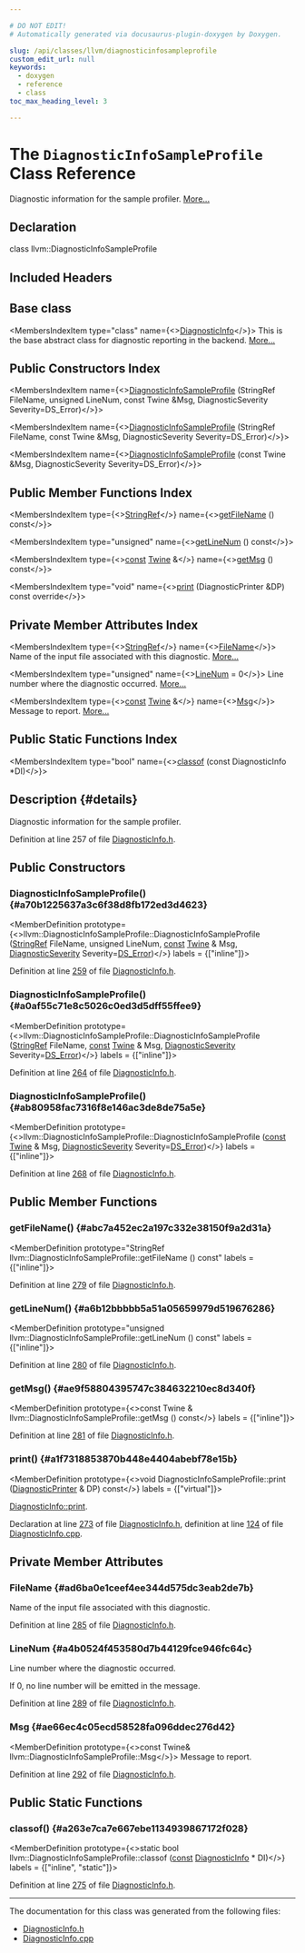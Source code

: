 ```yaml
---

# DO NOT EDIT!
# Automatically generated via docusaurus-plugin-doxygen by Doxygen.

slug: /api/classes/llvm/diagnosticinfosampleprofile
custom_edit_url: null
keywords:
  - doxygen
  - reference
  - class
toc_max_heading_level: 3

---
```





# The `DiagnosticInfoSampleProfile` Class Reference

<DoxygenPage pluginConfig={pluginConfig}>

Diagnostic information for the sample profiler. <a href="#details">More...</a>

## Declaration

<CodeBlock>class llvm::DiagnosticInfoSampleProfile</CodeBlock>

## Included Headers

<IncludesList>
<IncludesListItem
  filePath="llvm/IR/DiagnosticInfo.h"
  permalink="/docs/api/files/include/include/llvm/include/llvm/ir/diagnosticinfo-h"
  isLocal="true" />
</IncludesList>

## Base class

<MembersIndex>

<MembersIndexItem
  type="class"
  name={<><a href="/docs/api/classes/llvm/diagnosticinfo">DiagnosticInfo</a></>}>
This is the base abstract class for diagnostic reporting in the backend. <a href="/docs/api/classes/llvm/diagnosticinfo/#details">More...</a>
</MembersIndexItem>

</MembersIndex>

## Public Constructors Index

<MembersIndex>

<MembersIndexItem
  name={<><a href="#a70b1225637a3c6f38d8fb172ed3d4623">DiagnosticInfoSampleProfile</a> (StringRef FileName, unsigned LineNum, const Twine &amp;Msg, DiagnosticSeverity Severity=DS&#95;Error)</>}>
</MembersIndexItem>

<MembersIndexItem
  name={<><a href="#a0af55c71e8c5026c0ed3d5dff55ffee9">DiagnosticInfoSampleProfile</a> (StringRef FileName, const Twine &amp;Msg, DiagnosticSeverity Severity=DS&#95;Error)</>}>
</MembersIndexItem>

<MembersIndexItem
  name={<><a href="#ab80958fac7316f8e146ac3de8de75a5e">DiagnosticInfoSampleProfile</a> (const Twine &amp;Msg, DiagnosticSeverity Severity=DS&#95;Error)</>}>
</MembersIndexItem>

</MembersIndex>

## Public Member Functions Index

<MembersIndex>

<MembersIndexItem
  type={<><a href="/docs/api/classes/llvm/stringref">StringRef</a></>}
  name={<><a href="#abc7a452ec2a197c332e38150f9a2d31a">getFileName</a> () const</>}>
</MembersIndexItem>

<MembersIndexItem
  type="unsigned"
  name={<><a href="#a6b12bbbbb5a51a05659979d519676286">getLineNum</a> () const</>}>
</MembersIndexItem>

<MembersIndexItem
  type={<><a href="/docs/api/files/lib/lib/target/lib/target/aarch64/aarch64promoteconstant-cpp/#a90f8350fecae261c25be85d38b451bff">const</a> <a href="/docs/api/classes/llvm/twine">Twine</a> &amp;</>}
  name={<><a href="#ae9f58804395747c384632210ec8d340f">getMsg</a> () const</>}>
</MembersIndexItem>

<MembersIndexItem
  type="void"
  name={<><a href="#a1f7318853870b448e4404abebf78e15b">print</a> (DiagnosticPrinter &amp;DP) const override</>}>
</MembersIndexItem>

</MembersIndex>

## Private Member Attributes Index

<MembersIndex>

<MembersIndexItem
  type={<><a href="/docs/api/classes/llvm/stringref">StringRef</a></>}
  name={<><a href="#ad6ba0e1ceef4ee344d575dc3eab2de7b">FileName</a></>}>
Name of the input file associated with this diagnostic. <a href="#ad6ba0e1ceef4ee344d575dc3eab2de7b">More...</a>
</MembersIndexItem>

<MembersIndexItem
  type="unsigned"
  name={<><a href="#a4b0524f453580d7b44129fce946fc64c">LineNum</a> = 0</>}>
Line number where the diagnostic occurred. <a href="#a4b0524f453580d7b44129fce946fc64c">More...</a>
</MembersIndexItem>

<MembersIndexItem
  type={<><a href="/docs/api/files/lib/lib/target/lib/target/aarch64/aarch64promoteconstant-cpp/#a90f8350fecae261c25be85d38b451bff">const</a> <a href="/docs/api/classes/llvm/twine">Twine</a> &amp;</>}
  name={<><a href="#ae66ec4c05ecd58528fa096ddec276d42">Msg</a></>}>
Message to report. <a href="#ae66ec4c05ecd58528fa096ddec276d42">More...</a>
</MembersIndexItem>

</MembersIndex>

## Public Static Functions Index

<MembersIndex>

<MembersIndexItem
  type="bool"
  name={<><a href="#a263e7ca7e667ebe1134939867172f028">classof</a> (const DiagnosticInfo &#42;DI)</>}>
</MembersIndexItem>

</MembersIndex>

## Description {#details}

Diagnostic information for the sample profiler.

Definition at line 257 of file <a href="/docs/api/files/include/include/llvm/include/llvm/ir/diagnosticinfo-h">DiagnosticInfo.h</a>.

<SectionDefinition>

## Public Constructors

### DiagnosticInfoSampleProfile() {#a70b1225637a3c6f38d8fb172ed3d4623}

<MemberDefinition
  prototype={<>llvm::DiagnosticInfoSampleProfile::DiagnosticInfoSampleProfile (<a href="/docs/api/classes/llvm/stringref">StringRef</a> FileName, unsigned LineNum, <a href="/docs/api/files/lib/lib/target/lib/target/aarch64/aarch64promoteconstant-cpp/#a90f8350fecae261c25be85d38b451bff">const</a> <a href="/docs/api/classes/llvm/twine">Twine</a> &amp; Msg, <a href="/docs/api/namespaces/llvm/#abfcab32516704f11d146c757f402ad5c">DiagnosticSeverity</a> Severity=<a href="/docs/api/namespaces/llvm/#abfcab32516704f11d146c757f402ad5caa73815097c71f15fe54ab447a7ff00ba">DS&#95;Error</a>)</>}
  labels = {["inline"]}>

Definition at line <a href="/docs/api/files/include/include/llvm/include/llvm/ir/diagnosticinfo-h/#l00259">259</a> of file <a href="/docs/api/files/include/include/llvm/include/llvm/ir/diagnosticinfo-h">DiagnosticInfo.h</a>.
</MemberDefinition>

### DiagnosticInfoSampleProfile() {#a0af55c71e8c5026c0ed3d5dff55ffee9}

<MemberDefinition
  prototype={<>llvm::DiagnosticInfoSampleProfile::DiagnosticInfoSampleProfile (<a href="/docs/api/classes/llvm/stringref">StringRef</a> FileName, <a href="/docs/api/files/lib/lib/target/lib/target/aarch64/aarch64promoteconstant-cpp/#a90f8350fecae261c25be85d38b451bff">const</a> <a href="/docs/api/classes/llvm/twine">Twine</a> &amp; Msg, <a href="/docs/api/namespaces/llvm/#abfcab32516704f11d146c757f402ad5c">DiagnosticSeverity</a> Severity=<a href="/docs/api/namespaces/llvm/#abfcab32516704f11d146c757f402ad5caa73815097c71f15fe54ab447a7ff00ba">DS&#95;Error</a>)</>}
  labels = {["inline"]}>

Definition at line <a href="/docs/api/files/include/include/llvm/include/llvm/ir/diagnosticinfo-h/#l00264">264</a> of file <a href="/docs/api/files/include/include/llvm/include/llvm/ir/diagnosticinfo-h">DiagnosticInfo.h</a>.
</MemberDefinition>

### DiagnosticInfoSampleProfile() {#ab80958fac7316f8e146ac3de8de75a5e}

<MemberDefinition
  prototype={<>llvm::DiagnosticInfoSampleProfile::DiagnosticInfoSampleProfile (<a href="/docs/api/files/lib/lib/target/lib/target/aarch64/aarch64promoteconstant-cpp/#a90f8350fecae261c25be85d38b451bff">const</a> <a href="/docs/api/classes/llvm/twine">Twine</a> &amp; Msg, <a href="/docs/api/namespaces/llvm/#abfcab32516704f11d146c757f402ad5c">DiagnosticSeverity</a> Severity=<a href="/docs/api/namespaces/llvm/#abfcab32516704f11d146c757f402ad5caa73815097c71f15fe54ab447a7ff00ba">DS&#95;Error</a>)</>}
  labels = {["inline"]}>

Definition at line <a href="/docs/api/files/include/include/llvm/include/llvm/ir/diagnosticinfo-h/#l00268">268</a> of file <a href="/docs/api/files/include/include/llvm/include/llvm/ir/diagnosticinfo-h">DiagnosticInfo.h</a>.
</MemberDefinition>

</SectionDefinition>

<SectionDefinition>

## Public Member Functions

### getFileName() {#abc7a452ec2a197c332e38150f9a2d31a}

<MemberDefinition
  prototype="StringRef llvm::DiagnosticInfoSampleProfile::getFileName () const"
  labels = {["inline"]}>

Definition at line <a href="/docs/api/files/include/include/llvm/include/llvm/ir/diagnosticinfo-h/#l00279">279</a> of file <a href="/docs/api/files/include/include/llvm/include/llvm/ir/diagnosticinfo-h">DiagnosticInfo.h</a>.
</MemberDefinition>

### getLineNum() {#a6b12bbbbb5a51a05659979d519676286}

<MemberDefinition
  prototype="unsigned llvm::DiagnosticInfoSampleProfile::getLineNum () const"
  labels = {["inline"]}>

Definition at line <a href="/docs/api/files/include/include/llvm/include/llvm/ir/diagnosticinfo-h/#l00280">280</a> of file <a href="/docs/api/files/include/include/llvm/include/llvm/ir/diagnosticinfo-h">DiagnosticInfo.h</a>.
</MemberDefinition>

### getMsg() {#ae9f58804395747c384632210ec8d340f}

<MemberDefinition
  prototype={<>const Twine &amp; llvm::DiagnosticInfoSampleProfile::getMsg () const</>}
  labels = {["inline"]}>

Definition at line <a href="/docs/api/files/include/include/llvm/include/llvm/ir/diagnosticinfo-h/#l00281">281</a> of file <a href="/docs/api/files/include/include/llvm/include/llvm/ir/diagnosticinfo-h">DiagnosticInfo.h</a>.
</MemberDefinition>

### print() {#a1f7318853870b448e4404abebf78e15b}

<MemberDefinition
  prototype={<>void DiagnosticInfoSampleProfile::print (<a href="/docs/api/classes/llvm/diagnosticprinter">DiagnosticPrinter</a> &amp; DP) const</>}
  labels = {["virtual"]}>

<SectionUser title="See Also">
<a href="/docs/api/classes/llvm/diagnosticinfo/#afe1ba88d90b63845116236a764a670a3">DiagnosticInfo::print</a>.
</SectionUser>

Declaration at line <a href="/docs/api/files/include/include/llvm/include/llvm/ir/diagnosticinfo-h/#l00273">273</a> of file <a href="/docs/api/files/include/include/llvm/include/llvm/ir/diagnosticinfo-h">DiagnosticInfo.h</a>, definition at line <a href="/docs/api/files/lib/lib/ir/diagnosticinfo-cpp/#l00124">124</a> of file <a href="/docs/api/files/lib/lib/ir/diagnosticinfo-cpp">DiagnosticInfo.cpp</a>.
</MemberDefinition>

</SectionDefinition>

<SectionDefinition>

## Private Member Attributes

### FileName {#ad6ba0e1ceef4ee344d575dc3eab2de7b}

<MemberDefinition
  prototype="StringRef llvm::DiagnosticInfoSampleProfile::FileName">
Name of the input file associated with this diagnostic.

Definition at line <a href="/docs/api/files/include/include/llvm/include/llvm/ir/diagnosticinfo-h/#l00285">285</a> of file <a href="/docs/api/files/include/include/llvm/include/llvm/ir/diagnosticinfo-h">DiagnosticInfo.h</a>.
</MemberDefinition>

### LineNum {#a4b0524f453580d7b44129fce946fc64c}

<MemberDefinition
  prototype="unsigned llvm::DiagnosticInfoSampleProfile::LineNum = 0">
Line number where the diagnostic occurred.

If 0, no line number will be emitted in the message.

Definition at line <a href="/docs/api/files/include/include/llvm/include/llvm/ir/diagnosticinfo-h/#l00289">289</a> of file <a href="/docs/api/files/include/include/llvm/include/llvm/ir/diagnosticinfo-h">DiagnosticInfo.h</a>.
</MemberDefinition>

### Msg {#ae66ec4c05ecd58528fa096ddec276d42}

<MemberDefinition
  prototype={<>const Twine&amp; llvm::DiagnosticInfoSampleProfile::Msg</>}>
Message to report.

Definition at line <a href="/docs/api/files/include/include/llvm/include/llvm/ir/diagnosticinfo-h/#l00292">292</a> of file <a href="/docs/api/files/include/include/llvm/include/llvm/ir/diagnosticinfo-h">DiagnosticInfo.h</a>.
</MemberDefinition>

</SectionDefinition>

<SectionDefinition>

## Public Static Functions

### classof() {#a263e7ca7e667ebe1134939867172f028}

<MemberDefinition
  prototype={<>static bool llvm::DiagnosticInfoSampleProfile::classof (<a href="/docs/api/files/lib/lib/target/lib/target/aarch64/aarch64promoteconstant-cpp/#a90f8350fecae261c25be85d38b451bff">const</a> <a href="/docs/api/classes/llvm/diagnosticinfo">DiagnosticInfo</a> &#42; DI)</>}
  labels = {["inline", "static"]}>

Definition at line <a href="/docs/api/files/include/include/llvm/include/llvm/ir/diagnosticinfo-h/#l00275">275</a> of file <a href="/docs/api/files/include/include/llvm/include/llvm/ir/diagnosticinfo-h">DiagnosticInfo.h</a>.
</MemberDefinition>

</SectionDefinition>

<hr/>

The documentation for this class was generated from the following files:

<ul>
<li><a href="/docs/api/files/include/include/llvm/include/llvm/ir/diagnosticinfo-h">DiagnosticInfo.h</a></li>
<li><a href="/docs/api/files/lib/lib/ir/diagnosticinfo-cpp">DiagnosticInfo.cpp</a></li>
</ul>

</DoxygenPage>
